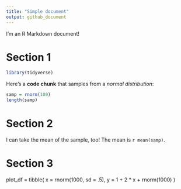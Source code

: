 ```yaml
---
title: "Simple document"
output: github_document
---
```


I'm an R Markdown document! 

# Section 1

```r
library(tidyverse)
```


Here's a **code chunk** that samples from 
a _normal distribution_:

```r
samp = rnorm(100)
length(samp)
```

# Section 2

I can take the mean of the sample, too!
The mean is `r mean(samp)`.

# Section 3 
plot_df = tibble(
  x = rnorm(1000, sd = .5), 
  y = 1 + 2 * x + rnorm(1000)
)

